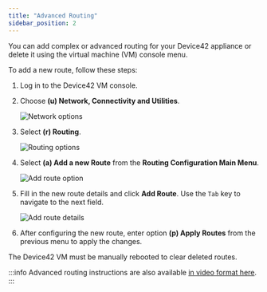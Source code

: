 ```yaml
---
title: "Advanced Routing"
sidebar_position: 2
---
```


You can add complex or advanced routing for your Device42 appliance or delete it using the virtual machine (VM) console menu. 

To add a new route, follow these steps:

1. Log in to the Device42 VM console.
2. Choose **(u) Network, Connectivity and Utilities**.

    ![Network options](/assets/images/advanced-routing/1-network.png)

3. Select **(r) Routing**.
   
    ![Routing options](/assets/images/advanced-routing/2-routing.png)
    
4. Select **(a) Add a new Route** from the **Routing Configuration Main Menu**.
    
    ![Add route option](/assets/images/advanced-routing/3-route-options.png)

5. Fill in the new route details and click **Add Route**. Use the `Tab` key to navigate to the next field. 
   
    ![Add route details](/assets/images/advanced-routing/4-route-details.png)

6. After configuring the new route, enter option **(p) Apply Routes** from the previous menu to apply the changes. 
   
The Device42 VM must be manually rebooted to clear deleted routes.

:::info
Advanced routing instructions are also available [in video format here](how-to-videos/add-a-new-route-to-device42.mdx).
:::

